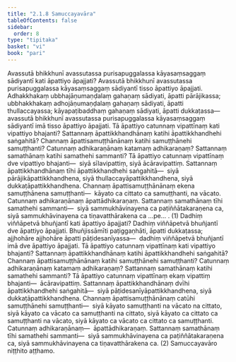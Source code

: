 ```yaml
---
title: "2.1.8 Samuccayavāra"
tableOfContents: false
sidebar:
  order: 8
type: "tipitaka"
basket: "vi"
book: "pari"
---
```



<DynamicBreadcrumb />

<Division number="246" book="pari">

<Paragraph number="1006" book="pari">
Avassutā bhikkhunī avassutassa purisapuggalassa kāyasaṃsaggaṃ sādiyantī kati āpattiyo āpajjati? Avassutā bhikkhunī avassutassa purisapuggalassa kāyasaṃsaggaṃ sādiyantī tisso āpattiyo āpajjati. Adhakkhakaṃ ubbhajāṇumaṇḍalaṃ gahaṇaṃ sādiyati, āpatti pārājikassa; ubbhakkhakaṃ adhojāṇumaṇḍalaṃ gahaṇaṃ sādiyati, āpatti thullaccayassa; kāyapaṭibaddhaṃ gahaṇaṃ sādiyati, āpatti dukkaṭassa—  avassutā bhikkhunī avassutassa purisapuggalassa kāyasaṃsaggaṃ sādiyantī imā tisso āpattiyo āpajjati.
</Paragraph>

<Paragraph number="1007" book="pari">
Tā āpattiyo catunnaṃ vipattīnaṃ kati vipattiyo bhajanti? Sattannaṃ āpattikkhandhānaṃ katihi āpattikkhandhehi saṅgahitā? Channaṃ āpattisamuṭṭhānānaṃ katihi samuṭṭhānehi samuṭṭhanti? Catunnaṃ adhikaraṇānaṃ katamaṃ adhikaraṇaṃ? Sattannaṃ samathānaṃ katihi samathehi sammanti? Tā āpattiyo catunnaṃ vipattīnaṃ dve vipattiyo bhajanti—  siyā sīlavipattiṃ, siyā ācāravipattiṃ. Sattannaṃ āpattikkhandhānaṃ tīhi āpattikkhandhehi saṅgahitā—  siyā pārājikāpattikkhandhena, siyā thullaccayāpattikkhandhena, siyā dukkaṭāpattikkhandhena. Channaṃ āpattisamuṭṭhānānaṃ ekena samuṭṭhānena samuṭṭhanti—  kāyato ca cittato ca samuṭṭhanti, na vācato. Catunnaṃ adhikaraṇānaṃ āpattādhikaraṇaṃ. Sattannaṃ samathānaṃ tīhi samathehi sammanti—  siyā sammukhāvinayena ca paṭiññātakaraṇena ca, siyā sammukhāvinayena ca tiṇavatthārakena ca …pe… . (1)
</Paragraph>

<Paragraph number="1008" book="pari">
Dadhiṃ viññāpetvā bhuñjantī kati āpattiyo āpajjati? Dadhiṃ viññāpetvā bhuñjantī dve āpattiyo āpajjati. Bhuñjissāmīti paṭiggaṇhāti, āpatti dukkaṭassa; ajjhohāre ajjhohāre āpatti pāṭidesanīyassa—  dadhiṃ viññāpetvā bhuñjantī imā dve āpattiyo āpajjati.
</Paragraph>

<Paragraph number="1009" book="pari">
Tā āpattiyo catunnaṃ vipattīnaṃ kati vipattiyo bhajanti? Sattannaṃ āpattikkhandhānaṃ katihi āpattikkhandhehi saṅgahitā? Channaṃ āpattisamuṭṭhānānaṃ katihi samuṭṭhānehi samuṭṭhanti? Catunnaṃ adhikaraṇānaṃ katamaṃ adhikaraṇaṃ? Sattannaṃ samathānaṃ katihi samathehi sammanti? Tā āpattiyo catunnaṃ vipattīnaṃ ekaṃ vipattiṃ bhajanti—  ācāravipattiṃ. Sattannaṃ āpattikkhandhānaṃ dvīhi āpattikkhandhehi saṅgahitā—  siyā pāṭidesanīyāpattikkhandhena, siyā dukkaṭāpattikkhandhena. Channaṃ āpattisamuṭṭhānānaṃ catūhi samuṭṭhānehi samuṭṭhanti—  siyā kāyato samuṭṭhanti na vācato na cittato, siyā kāyato ca vācato ca samuṭṭhanti na cittato, siyā kāyato ca cittato ca samuṭṭhanti na vācato, siyā kāyato ca vācato ca cittato ca samuṭṭhanti. Catunnaṃ adhikaraṇānaṃ—  āpattādhikaraṇaṃ. Sattannaṃ samathānaṃ tīhi samathehi sammanti—  siyā sammukhāvinayena ca paṭiññātakaraṇena ca, siyā sammukhāvinayena ca tiṇavatthārakena ca. (2)

</Paragraph>
</Division>

<Paragraph number="1010" type="center" book="pari">
Samuccayavāro niṭṭhito aṭṭhamo.
</Paragraph>